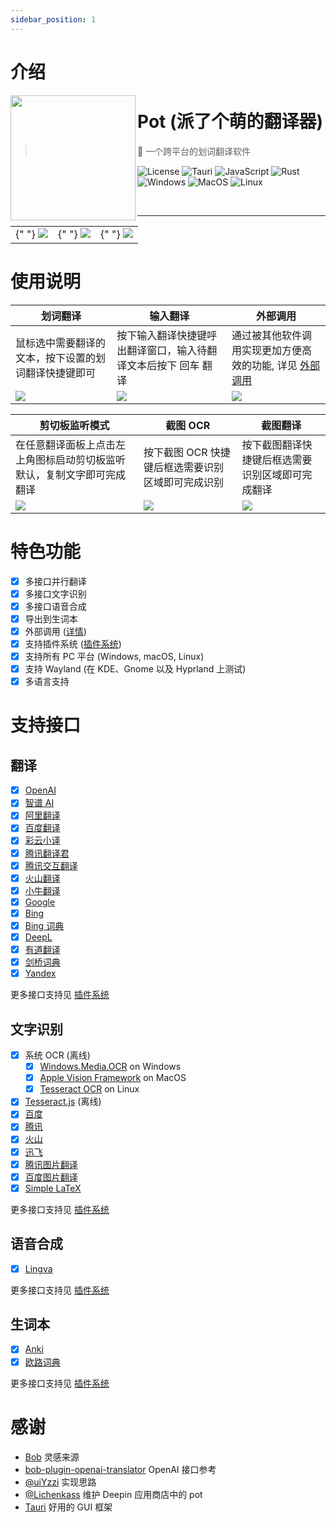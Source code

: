 ```yaml
---
sidebar_position: 1
---
```


# 介绍

<img width="200px" src="/img/pot.png" align="left" />

# Pot (派了个萌的翻译器)

> 🌈 一个跨平台的划词翻译软件

![License](https://img.shields.io/github/license/pot-app/pot-desktop.svg)
![Tauri](https://img.shields.io/badge/Tauri-1.5.0-blue?logo=tauri)
![JavaScript](https://img.shields.io/badge/-JavaScript-yellow?logo=javascript&logoColor=white)
![Rust](https://img.shields.io/badge/-Rust-orange?logo=rust&logoColor=white)
![Windows](https://img.shields.io/badge/-Windows-blue?logo=windows&logoColor=white)
![MacOS](https://img.shields.io/badge/-macOS-black?&logo=apple&logoColor=white)
![Linux](https://img.shields.io/badge/-Linux-yellow?logo=linux&logoColor=white)

<br />
<hr />

<table>
  <tr>
    <td>
      {" "}
      <img src="/img/1.png" />
    </td>
    <td>
      {" "}
      <img src="/img/2.png" />
    </td>
    <td>
      {" "}
      <img src="/img/3.png" />
    </td>
  </tr>
</table>

# 使用说明

| 划词翻译                                             | 输入翻译                                                       | 外部调用                                                                                           |
| ---------------------------------------------------- | -------------------------------------------------------------- | -------------------------------------------------------------------------------------------------- |
| 鼠标选中需要翻译的文本，按下设置的划词翻译快捷键即可 | 按下输入翻译快捷键呼出翻译窗口，输入待翻译文本后按下 回车 翻译 | 通过被其他软件调用实现更加方便高效的功能, 详见 [外部调用](/docs/tutorial/config/plugin_config.mdx) |
| <img src="/img/eg1.gif"/>                            | <img src="/img/eg2.gif"/>                                      | <img src="/img/eg3.gif"/>                                                                          |

| 剪切板监听模式                                                         | 截图 OCR                                          | 截图翻译                                         |
| ---------------------------------------------------------------------- | ------------------------------------------------- | ------------------------------------------------ |
| 在任意翻译面板上点击左上角图标启动剪切板监听默认，复制文字即可完成翻译 | 按下截图 OCR 快捷键后框选需要识别区域即可完成识别 | 按下截图翻译快捷键后框选需要识别区域即可完成翻译 |
| <img src="/img/eg4.gif"/>                                              | <img src="/img/eg5.gif"/>                         | <img src="/img/eg6.gif"/>                        |

# 特色功能

- [x] 多接口并行翻译
- [x] 多接口文字识别
- [x] 多接口语音合成
- [x] 导出到生词本
- [x] 外部调用 ([详情](/docs/tutorial/config/plugin_config.mdx))
- [x] 支持插件系统 ([插件系统](/docs/tutorial/config/plugin_system.mdx))
- [x] 支持所有 PC 平台 (Windows, macOS, Linux)
- [x] 支持 Wayland (在 KDE、Gnome 以及 Hyprland 上测试)
- [x] 多语言支持

# 支持接口

## 翻译

- [x] [OpenAI](https://platform.openai.com/)
- [x] [智谱 AI](https://www.zhipuai.cn/)
- [x] [阿里翻译](https://www.aliyun.com/product/ai/alimt)
- [x] [百度翻译](https://fanyi.baidu.com/)
- [x] [彩云小译](https://fanyi.caiyunapp.com/)
- [x] [腾讯翻译君](https://fanyi.qq.com/)
- [x] [腾讯交互翻译](https://transmart.qq.com/)
- [x] [火山翻译](https://translate.volcengine.com/)
- [x] [小牛翻译](https://niutrans.com/)
- [x] [Google](https://translate.google.com)
- [x] [Bing](https://learn.microsoft.com/zh-cn/azure/cognitive-services/translator/)
- [x] [Bing 词典](https://www.bing.com/dict)
- [x] [DeepL](https://www.deepl.com/)
- [x] [有道翻译](https://ai.youdao.com/)
- [x] [剑桥词典](https://dictionary.cambridge.org/)
- [x] [Yandex](https://translate.yandex.com/)

更多接口支持见 [插件系统](/docs/tutorial/config/plugin_system.mdx)

## 文字识别

- [x] 系统 OCR (离线)
  - [x] [Windows.Media.OCR](https://learn.microsoft.com/en-us/uwp/api/windows.media.ocr.ocrengine?view=winrt-22621) on Windows
  - [x] [Apple Vision Framework](https://developer.apple.com/documentation/vision/recognizing_text_in_images) on MacOS
  - [x] [Tesseract OCR](https://github.com/tesseract-ocr) on Linux
- [x] [Tesseract.js](https://tesseract.projectnaptha.com/) (离线)
- [x] [百度](https://ai.baidu.com/tech/ocr/general)
- [x] [腾讯](https://cloud.tencent.com/product/ocr-catalog)
- [x] [火山](https://www.volcengine.com/product/OCR)
- [x] [迅飞](https://www.xfyun.cn/services/common-ocr)
- [x] [腾讯图片翻译](https://cloud.tencent.com/document/product/551/17232)
- [x] [百度图片翻译](https://fanyi-api.baidu.com/product/22)
- [x] [Simple LaTeX](https://simpletex.cn/)

更多接口支持见 [插件系统](/docs/tutorial/config/plugin_system.mdx)

## 语音合成

- [x] [Lingva](https://github.com/thedaviddelta/lingva-translate)

更多接口支持见 [插件系统](/docs/tutorial/config/plugin_system.mdx)

## 生词本

- [x] [Anki](https://apps.ankiweb.net/)
- [x] [欧路词典](https://dict.eudic.net/)

更多接口支持见 [插件系统](/docs/tutorial/config/plugin_system.mdx)

# 感谢

- [Bob](https://github.com/ripperhe/Bob) 灵感来源
- [bob-plugin-openai-translator](https://github.com/yetone/bob-plugin-openai-translator) OpenAI 接口参考
- [@uiYzzi](https://github.com/uiYzzi) 实现思路
- [@Lichenkass](https://github.com/Lichenkass) 维护 Deepin 应用商店中的 pot
- [Tauri](https://github.com/tauri-apps/tauri) 好用的 GUI 框架
